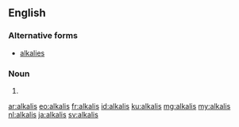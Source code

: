 {{also|Alkalis|alkali's}}
==English==

===Alternative forms===
* [[alkalies]]

===Noun===
{{head|en|noun plural form}}

# {{plural of|alkali|lang=en}}

[[ar:alkalis]]
[[eo:alkalis]]
[[fr:alkalis]]
[[id:alkalis]]
[[ku:alkalis]]
[[mg:alkalis]]
[[my:alkalis]]
[[nl:alkalis]]
[[ja:alkalis]]
[[sv:alkalis]]